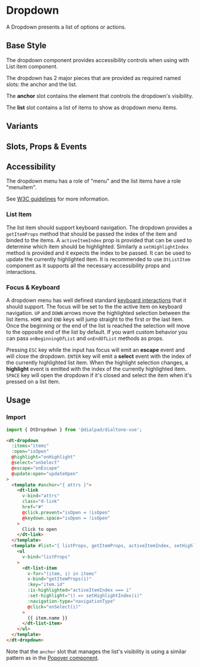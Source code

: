 
# Dropdown

<Subtitle>
  A Dropdown presents a list of options or actions.
</Subtitle>

## Base Style

The dropdown component provides accessibility controls when using with List item component.

The dropdown has 2 major pieces that are provided as required named slots: the anchor and the list.

The **anchor** slot contains the element that controls the dropdown's visibility.

The **list** slot contains a list of items to show as dropdown menu items.

<Canvas>
  <Story id="components-dropdown--default" />
</Canvas>

## Variants

<Canvas>
  <Story id="components-dropdown--variants" />
</Canvas>

## Slots, Props & Events

<ArgsTable story={PRIMARY_STORY} />

## Accessibility

The dropdown menu has a role of "menu" and the list items have a role "menuitem".

See [W3C guidelines](https://www.w3.org/TR/wai-aria-practices/#menubutton) for more information.

### List Item

The list item should support keyboard navigation. The dropdown provides a `getItemProps` method
that should be passed the index of the item and binded to the items. A `activeItemIndex` prop is provided
that can be used to determine which item should be highlighted. Similarly a `setHighlightIndex` method is provided
and it expects the index to be passed. It can be used to update the currently highlighted item. It is recommended
to use `DtListItem` component as it supports all the necessary accessibility props and interactions.

### Focus & Keyboard

A dropdown menu has well defined standard
[keyboard interactions](https://www.w3.org/TR/wai-aria-practices/examples/menu-button/menu-button-links.html#kbd_label)
that it should support.
The focus will be set to the the active item on keyboard navigation. `UP` and `DOWN` arrows move the highlighted
selection between the list items. `HOME` and `END` keys will jump straight to the first or the last item.
Once the beginning or the end of the list is reached the selection will move to the opposite end of the list by default.
If you want custom behavior you can pass `onBeginningOfList` and `onEndOfList` methods as props.

Pressing `ESC` key while the input has focus will emit an **escape** event and will close the dropdown. `ENTER` key will
emit a **select** event with the index of the currently highlighted list item. When the highlight
selection changes, a **highlight** event is emitted with the index of the currently highlighted item.
`SPACE` key will open the dropdown if it's closed and select the item when it's pressed on a list item.

## Usage

### Import

```jsx
import { DtDropdown } from '@dialpad/dialtone-vue';
```

```html
<dt-dropdown
  :items="items"
  :open="isOpen"
  @highlight="onHighlight"
  @select="onSelect"
  @escape="onEscape"
  @update:open="updateOpen"
>
  <template #anchor="{ attrs }">
    <dt-link
      v-bind="attrs"
      class="d-link"
      href="#"
      @click.prevent="isOpen = !isOpen"
      @keydown.space="isOpen = !isOpen"
    >
      Click to open
    </dt-link>
  </template>
  <template #list="{ listProps, getItemProps, activeItemIndex, setHighlightIndex }">
    <ul
      v-bind="listProps"
    >
      <dt-list-item
        v-for="(item, i) in items"
        v-bind="getItemProps(i)"
        :key="item.id"
        :is-highlighted="activeItemIndex === i"
        :set-highlight="() => setHighlightIndex(i)"
        :navigation-type="navigationType"
        @click="onSelect(i)"
      >
        {{ item.name }}
      </dt-list-item>
    </ul>
  </template>
</dt-dropdown>
```

Note that the `anchor` slot that manages the list's visibility is using a similar pattern as in the
[Popover component](?path=/docs/components-popovers--default#basic-usage).

